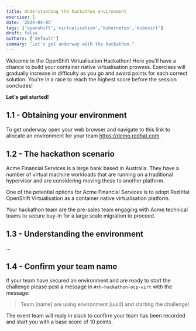 ```yaml
---
title: Understanding the hackathon environment
exercise: 1
date: '2024-04-05'
tags: ['openshift','virtualisation','kubernetes','kubevirt']
draft: false
authors: ['default']
summary: "Let's get underway with the hackathon."
---
```


Welcome to the OpenShift Virtualisation Hackathon! Here you'll have a chance to build your container native virtualisation prowess. Exercises will gradually increase in difficulty as you go and award points for each correct solution. You're in a race to reach the highest score before the session concludes!

**Let's get started!**


## 1.1 - Obtaining your environment

To get underway open your web browser and navigate to this link to allocate an environment for your team https://demo.redhat.com.


## 1.2 - The hackathon scenario

Acme Financial Services is a large bank based in Australia. They have a number of virtual machine workloads that are running on a traditional hypervisor and are considering moving these to another platform.

One of the potential options for Acme Financial Services is to adopt Red Hat OpenShift Virtualisation as a container native virtualisation platform. 

Your hackathon team are the pre-sales team engaging with Acme technical teams to secure buy-in for a large scale migration to proceed.


## 1.3 - Understanding the environment

...

## 1.4 - Confirm your team name

If your team have secured an environment and are ready to start the challenge please post a message in `#rh-hackathon-ocp-virt` with the message:

> Team [name] are using environment [uuid] and starting the challenge!

The event team will reply in slack to confirm your team has been recorded and start you with a base score of 10 points.

